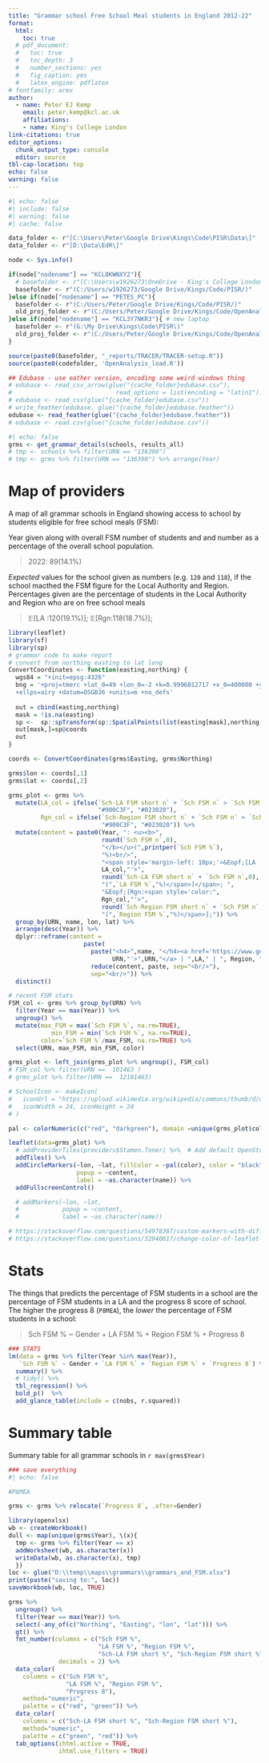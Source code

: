 ---
title: "Grammar school Free School Meal students in England 2012-22"
format:
  html:
    toc: true
  # pdf_document:
  #   toc: true
  #   toc_depth: 3
  #   number_sections: yes    
  #   fig_caption: yes
  #   latex_engine: pdflatex
# fontfamily: arev
author:
  - name: Peter EJ Kemp
    email: peter.kemp@kcl.ac.uk
    affiliations:
    - name: King's College London
link-citations: true
editor_options: 
  chunk_output_type: console
  editor: source
tbl-cap-location: top
echo: false
warning: false
---

```{r TRACER_setup}
#| echo: false
#| include: false
#| warning: false
#| cache: false

data_folder <- r"[C:\Users\Peter\Google Drive\Kings\Code\PISR\Data\]"
data_folder <- r"[D:\Data\EdR\]"

node <- Sys.info()

if(node["nodename"] == "KCL8KWNXY2"){
  # basefolder <- r"(C:\Users\w1926273\OneDrive - King's College London\Code\SCARI\)"
  basefolder <- r"(C:/Users/w1926273/Google Drive/Kings/Code/PISR/)"
}else if(node["nodename"] == "PETES_PC"){
  basefolder <- r"(C:/Users/Peter/Google Drive/Kings/Code/PISR/)"
  old_proj_folder <- r"(C:/Users/Peter/Google Drive/Kings/Code/OpenAnalysis/)"
}else if(node["nodename"] == "KCL3Y7NKR3"){ # new laptop
  basefolder <- r"(G:\My Drive\Kings\Code\PISR\)"
  old_proj_folder <- r"(C:/Users/Peter/Google Drive/Kings/Code/OpenAnalysis/)"
}

source(paste0(basefolder, "_reports/TRACER/TRACER-setup.R"))
source(paste0(codefolder, 'OpenAnalysis_load.R'))

## Edubase - use eather version, encoding some weird windows thing
# edubase <- read_csv_arrow(glue("{cache_folder}edubase.csv"),
#                             read_options = list(encoding = "latin1"))
# edubase <- read_csv(glue("{cache_folder}edubase.csv"))
# write_feather(edubase, glue("{cache_folder}edubase.feather"))
edubase <- read_feather(glue("{cache_folder}edubase.feather"))
# edubase <- read.csv(glue("{cache_folder}edubase.csv"))

```

```{r TRACER_load_all_subs}
#| echo: false
grms <- get_grammar_details(schools, results_all)
# tmp <- schools %>% filter(URN == "136390")
# tmp <- grms %>% filter(URN == "136390") %>% arrange(Year)

```


# Map of providers

A map of all grammar schools in England showing access to school by students eligible for free school meals (FSM):

Year given along with overall FSM number of students and and number as a percentage of the overall school population.

> 2022: 89(14.1%)

_Expected_ values for the school given as numbers (e.g. `120` and `118`), if the school macthed the FSM figure for the Local Authority and Region. Percentages given are the percentage of students in the Local Authority and Region who are on free school meals

>   𝔼[LA :120(19.1%)]; 𝔼[Rgn:118(18.7%)];

```{r leaflet}
library(leaflet)
library(sf)
library(sp)
# grammar code to make report
# convert from northing easting to lat long
ConvertCoordinates <- function(easting,northing) {
  wgs84 = "+init=epsg:4326"
  bng = '+proj=tmerc +lat_0=49 +lon_0=-2 +k=0.9996012717 +x_0=400000 +y_0=-100000 
  +ellps=airy +datum=OSGB36 +units=m +no_defs'
  
  out = cbind(easting,northing)
  mask = !is.na(easting)
  sp <-  sp::spTransform(sp::SpatialPoints(list(easting[mask],northing[mask]),proj4string=sp::CRS(bng)),sp::CRS(wgs84))
  out[mask,]=sp@coords
  out
}

coords <- ConvertCoordinates(grms$Easting, grms$Northing)

grms$lon <- coords[,1]
grms$lat <- coords[,2]

grms_plot <- grms %>%
  mutate(LA_col = ifelse(`Sch-LA FSM short n` + `Sch FSM n` > `Sch FSM n`, 
                         "#900C3F", "#023020"),
         Rgn_col = ifelse(`Sch-Region FSM short n` + `Sch FSM n` > `Sch FSM n`,
                          "#900C3F", "#023020")) %>%
  mutate(content = paste0(Year, ": <u><b>", 
                          round(`Sch FSM n`,0), 
                          "</b></u>(",printper(`Sch FSM %`),
                          "%)<br/>",
                          "<span style='margin-left: 10px;'>&Eopf;[LA :<span style='color:",
                          LA_col,"'>", 
                          round(`Sch-LA FSM short n` + `Sch FSM n`,0), 
                          "(",`LA FSM %`,"%)</span>]</span>; ",
                          "&Eopf;[Rgn:<span style='color:",
                          Rgn_col,"'>", 
                          round(`Sch-Region FSM short n` + `Sch FSM n`,0), 
                          "(",`Region FSM %`,"%)</span>];")) %>%
  group_by(URN, name, lon, lat) %>%
  arrange(desc(Year)) %>%
  dplyr::reframe(content = 
                     paste(
                       paste("<h4>",name, "</h4><a href='https://www.get-information-schools.service.gov.uk/Establishments/Establishment/Details/",
                             URN,"'>",URN,"</a> | ",LA," | ", Region, "<br/>", sep=""),
                       reduce(content, paste, sep="<br/>"), 
                       sep="<br/>")) %>%
  distinct()

# recent FSM stats
FSM_col <- grms %>% group_by(URN) %>%
  filter(Year == max(Year)) %>% 
  ungroup() %>%
  mutate(max_FSM = max(`Sch FSM %`, na.rm=TRUE),
            min_FSM = min(`Sch FSM %`, na.rm=TRUE),
         color=`Sch FSM %`/max_FSM, na.rm=TRUE) %>%
  select(URN, max_FSM, min_FSM, color)

grms_plot <- left_join(grms_plot %>% ungroup(), FSM_col)
# FSM_col %>% filter(URN ==  101463 )
# grms_plot %>% filter(URN ==  12101463)

# SchoolIcon <- makeIcon(
#   iconUrl = "https://upload.wikimedia.org/wikipedia/commons/thumb/d/d7/Gnome-home.svg/60px-Gnome-home.svg.png",
#   iconWidth = 24, iconHeight = 24
# )

pal <- colorNumeric(c("red", "darkgreen"), domain =unique(grms_plot$color))

leaflet(data=grms_plot) %>%
  # addProviderTiles(providers$Stamen.Toner) %>%  # Add default OpenStreetMap map tiles
  addTiles() %>%
  addCircleMarkers(~lon, ~lat, fillColor = ~pal(color), color = "black", weight =1, opacity = 1, radius = 10, fillOpacity = 1,
                   popup = ~content, 
                   label = ~as.character(name)) %>%
  addFullscreenControl()

  # addMarkers(~lon, ~lat, 
  #            popup = ~content, 
  #            label = ~as.character(name))

# https://stackoverflow.com/questions/54978367/custom-markers-with-different-shapes-and-colors-in-leaflet-r
# https://stackoverflow.com/questions/32940617/change-color-of-leaflet-marker
```

# Stats

The things that predicts the percentage of FSM students in a school are the percentage of FSM students in a LA and the progress 8 score of school. The higher the progress 8 (`P8MEA`), the _lower_ the percentage of FSM students in a school:

> Sch FSM % ~ Gender + LA FSM % + Region FSM % + Progress 8

```{r stats}
### STATS
lm(data = grms %>% filter(Year %in% max(Year)), 
   `Sch FSM %` ~ Gender + `LA FSM %` + `Region FSM %` + `Progress 8`) %>% 
  summary() %>%
  # tidy() %>%
  tbl_regression() %>%
  bold_p()  %>%
  add_glance_table(include = c(nobs, r.squared))

```

# Summary table

Summary table for all grammar schools in `r max(grms$Year)`

```{r save_summary_table}
### save everything
#| echo: false

#P8MEA

grms <- grms %>% relocate(`Progress 8`, .after=Gender)

library(openxlsx)
wb <- createWorkbook()
dull <- map(unique(grms$Year), \(x){
  tmp <- grms %>% filter(Year == x)
  addWorksheet(wb, as.character(x))
  writeData(wb, as.character(x), tmp)
  })
loc <- glue("D:\\temp\\maps\\grammars\\grammars_and_FSM.xlsx")  
print(paste("saving to:", loc))
saveWorkbook(wb, loc, TRUE)

grms %>% 
  ungroup() %>% 
  filter(Year == max(Year)) %>%
  select(-any_of(c("Northing", "Easting", "lon", "lat"))) %>%
  gt() %>%
  fmt_number(columns = c("Sch FSM %", 
                         "LA FSM %", "Region FSM %", 
                         "Sch-LA FSM short %", "Sch-Region FSM short %"),
              decimals = 2) %>%
  data_color(
    columns = c("Sch FSM %", 
                "LA FSM %", "Region FSM %",
                "Progress 8"),
    method="numeric",
    palette = c("red", "green")) %>%
  data_color(
    columns = c("Sch-LA FSM short %", "Sch-Region FSM short %"),
    method="numeric",
    palette = c("green", "red")) %>%
  tab_options(ihtml.active = TRUE,
              ihtml.use_filters = TRUE)


```
